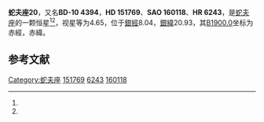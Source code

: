 {{Starbox begin
| name = 蛇夫座20
}}
{{Starbox observe
| epoch = [[J2000.0|J2000.0]]
| constell = [[蛇夫座|蛇夫座]]<ref name=SIMBAD>{{cite web
 | url=http://simbad.u-strasbg.fr/simbad/sim-id?Ident=HR+6243
 | title =Pulsating variable Star
 | publisher=Centre de Données astronomiques de Strasbourg
 | work=SIMBAD
 | accessdate=2012-07-13}}</ref><ref name=DATA>{{cite web
 | url=http://vizier.u-strasbg.fr/viz-bin/VizieR-5?-out.add=.&-source=5050&-corr=PK=HR&-out.max=9999&HR=6243
 | title =VizieR Detailed Page
 | accessdate=2012-07-13}}</ref>
| 星官 = 
| ra = {{RA|16|49|50}}<ref name=SIMBAD /><ref name=DATA />
| dec = {{DEC|-10|46|59}}<ref name=SIMBAD /><ref name=DATA />
| appmag_v = 4.65<ref name=SIMBAD /><ref name=DATA />
}}
{{Starbox character
| class = F7IV<ref name=SIMBAD /><ref name=DATA />
| b-v = 0.47<ref name=SIMBAD /><ref name=DATA />
| u-b = 0.07<ref name=SIMBAD /><ref name=DATA />
| r-i = 0.25<ref name=SIMBAD /><ref name=DATA />
| variable = 
}}
{{Starbox astrometry
| radial_v = 0.07
| prop_mo_ra = -1
| parallax = 0.016
| p_error = 
}}
{{Starbox catalog
| names =BD-10 4394，[[SAO星表|SAO]] 160118，[[HD星表|HD]] 151769，[[HR星表|HR]] 6243}}
{{Starbox reference |Simbad=HR+6243}}
{{Starbox end}}

'''蛇夫座20'''，又名'''BD-10 4394'''，'''HD 151769'''、'''SAO 160118'''、'''HR 6243'''，是[[蛇夫座|蛇夫座]]的一颗恒星<ref name=SIMBAD /><ref name=DATA />，视星等为4.65，位于[[銀道座標系|銀經]]8.04，[[銀道座標系|銀緯]]20.93，其[[B1900.0|B1900.0]]坐标为赤經{{RA|16|44|18}}，赤緯{{DEC|-10|20.93|22}}。

== 参考文献 ==
{{reflist}}

{{star-stub}}

{{蛇夫座恒星}}
[[Category:蛇夫座|Category:蛇夫座]]
[[Category:HD和HDE天體|151769]]
[[Category:HR天體|6243]]
[[Category:SAO天體|160118]]